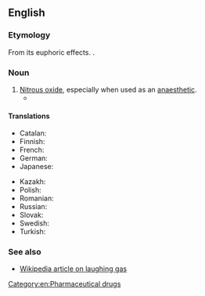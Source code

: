 {{also|laughing-gas}}
==English==

===Etymology===
From its euphoric effects. {{coin|en|Humphry Davy|nat=British|occ=chemist|in=1799}}.

===Noun===
{{en-noun|-}}

# [[nitrous oxide|Nitrous oxide]], especially when used as an [[anaesthetic]].
#* {{quote-book|1=en|year=1913|author=Sir Arthur Conan Doyle|authorlink=Arthur Conan Doyle|title=The Poison Belt|url=http://www.gutenberg.org/files/126/126-h/126-h.htm|passage="You know how matters stand, dear," said he. "I have explained it also to our friends here. You're not afraid are you?" "It won't be painful, George?" "No more than '''laughing-gas''' at the dentist's."}}

====Translations====
{{trans-top|common name for nitrous oxide}}
* Catalan: {{t|ca|gas del riure|m}}
* Finnish: {{t+|fi|ilokaasu}}
* French: {{t+|fr|gaz hilarant|m}}
* German: {{t+|de|Lachgas|n}}
* Japanese: {{t|ja|笑気|tr=shōki|sc=Jpan}}
{{trans-mid}}
* Kazakh: {{t|kk|шаттандырғыш газ|sc=Cyrl}}
* Polish: {{t|pl|gaz rozweselający|m}}
* Romanian: {{t+|ro|gaz ilariant|n}}
* Russian: {{t|ru|веселя́щий га́з|m}}
* Slovak: {{t|sk|rajský plyn}}
* Swedish: {{t+|sv|lustgas|c}}
* Turkish: {{t|tr|gülme gazı}}
{{trans-bottom}}

===See also===
* [[w:laughing gas|Wikipedia article on laughing gas]]

[[Category:en:Pharmaceutical drugs]]